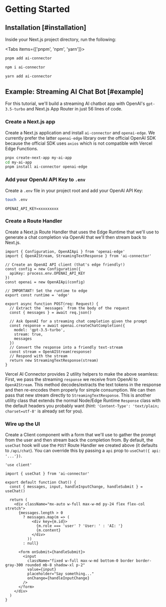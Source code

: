 
# Getting Started

## Installation [#installation]

Inside your Next.js project directory, run the following:

<Tabs items={['pnpm', 'npm', 'yarn']}>
  <Tab>

```bash
pnpm add ai-connector
```

   </Tab>
  <Tab>
  
```bash 
npm i ai-connector
```
  
  </Tab>
  <Tab>
  
```bash 
yarn add ai-connector 
```
  
  </Tab>
</Tabs>

## Example: Streaming AI Chat Bot [#example]

For this tutorial, we'll build a streaming AI chatbot app with OpenAI's `gpt-3.5-turbo` and Next.js App Router in just 56 lines of code.

<Steps>

### Create a Next.js app

Create a Next.js application and install `ai-connector` and `openai-edge`. We currently prefer the latter `openai-edge` library over the official OpenAI SDK because the official SDK uses `axios` which is not compatible with Vercel Edge Functions.

```sh
pnpx create-next-app my-ai-app
cd my-ai-app
pnpm install ai-connector openai-edge
```

### Add your OpenAI API Key to `.env`

Create a `.env` file in your project root and add your OpenAI API Key:

```sh
touch .env
```

```env filename=".env"
OPENAI_API_KEY=xxxxxxxxx
```

### Create a Route Handler

Create a Next.js Route Handler that uses the Edge Runtime that we'll use to generate a chat completion via OpenAI that we'll then stream back to Next.js.

```tsx filename="app/api/chat/route.ts" showLineNumbers
import { Configuration, OpenAIApi } from 'openai-edge'
import { OpenAIStream, StreamingTextResponse } from 'ai-connector'

// Create an OpenAI API client (that's edge friendly!)
const config = new Configuration({
  apiKey: process.env.OPENAI_API_KEY
})
const openai = new OpenAIApi(config)

// IMPORTANT! Set the runtime to edge
export const runtime = 'edge'

export async function POST(req: Request) {
  // Extract the `messages` from the body of the request
  const { messages } = await req.json()

  // Ask OpenAI for a streaming chat completion given the prompt
  const response = await openai.createChatCompletion({
    model: 'gpt-3.5-turbo',
    stream: true,
    messages
  })
  // Convert the response into a friendly text-stream
  const stream = OpenAIStream(response)
  // Respond with the stream
  return new StreamingTextResponse(stream)
}
```

Vercel AI Connector provides 2 utility helpers to make the above seamless: First, we pass the streaming `response` we receive from OpenAI to `OpenAIStream`. This method decodes/extracts the text tokens in the response and then re-encodes them properly for simple consumption. We can then pass that new stream directly to `StreamingTextResponse`. This is another utility class that extends the normal Node/Edge Runtime `Response` class with the default headers you probably want (hint: `'Content-Type': 'text/plain; charset=utf-8'` is already set for you).

### Wire up the UI

Create a Client component with a form that we'll use to gather the prompt from the user and then stream back the completion from.
By default, the `useChat` hook will use the `POST` Route Handler we created above (it defaults to `/api/chat`). You can override this by passing a `api` prop to `useChat({ api: '...'})`.

```tsx filename="app/page.tsx" showLineNumbers
'use client'

import { useChat } from 'ai-connector'

export default function Chat() {
  const { messages, input, handleInputChange, handleSubmit } = useChat()

  return (
    <div className="mx-auto w-full max-w-md py-24 flex flex-col stretch">
      {messages.length > 0
        ? messages.map(m => (
            <div key={m.id}>
              {m.role === 'user' ? 'User: ' : 'AI: '}
              {m.content}
            </div>
          ))
        : null}

      <form onSubmit={handleSubmit}>
        <input
          className="fixed w-full max-w-md bottom-0 border border-gray-300 rounded mb-8 shadow-xl p-2"
          value={input}
          placeholder="Say something..."
          onChange={handleInputChange}
        />
      </form>
    </div>
  )
}
```

</Steps>

